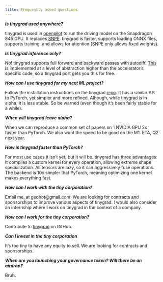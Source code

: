 ```yaml
---
title: Frequently asked questions
---
```


***Is tinygrad used anywhere?***

tinygrad is used in [openpilot](https://github.com/commaai/openpilot) to run the driving model on the Snapdragon 845 GPU.
It replaces [SNPE](https://developer.qualcomm.com/sites/default/files/docs/snpe/overview.html).
tinygrad is faster, supports loading ONNX files, supports training, and allows for attention (SNPE only allows fixed weights).

***Is tinygrad inference only?***

No!
tinygrad supports full forward and backward passes with autodiff.
[This](https://github.com/geohot/tinygrad/blob/master/tinygrad/mlops.py) is implemented at a level of abstraction higher than the accelerator's specific code, so a tinygrad port gets you this for free.

***How can I use tinygrad for my next ML project?***

Follow the installation instructions on the tinygrad [repo](https://github.com/geohot/tinygrad).
It has a similar API to PyTorch, yet simpler and more refined.
Alhough, while tinygrad is in alpha, it is less stable.
So be warned (even though it's been fairly stable for a while).

***When will tinygrad leave alpha?***

When we can reproduce a common set of papers on 1 NVIDIA GPU 2x faster than PyTorch.
We also want the speed to be good on the M1.
ETA, Q2 next year.

***How is tinygrad faster than PyTorch?***

For most use cases it isn't yet, but it will be.
tinygrad has three advantages:
It compiles a custom kernel for every operation, allowing extreme shape specialization.
All tensors are lazy, so it can aggressively fuse operations.
The backend is 10x simpler that PyTorch, meaning optimizing one kernel makes everything fast.

***How can I work with the tiny corporation?***

Email me, at geohot@gmail.com.
We are looking for contracts and sponsorships to improve various aspects of tinygrad.
I would also consider an internship where I work on tinygrad in the context of a company.

***How can I work for the tiny corporation?***

Contribute to [tinygrad](https://github.com/geohot/tinygrad) on GitHub.

***Can I invest in the tiny corporation***

It's too tiny to have any equity to sell.
We are looking for contracts and sponsorships.

***When are you launching your governance token? Will there be an airdrop?***

Bruh.
